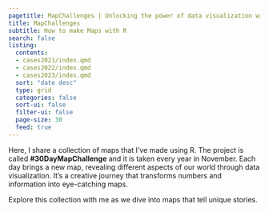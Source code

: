 ```yaml
---
pagetitle: MapChallenges | Unlocking the power of data visualization with R
title: MapChallenges
subtitle: How to make Maps with R
search: false
listing:
  contents: 
  - cases2021/index.qmd
  - cases2022/index.qmd
  - cases2023/index.qmd
  sort: "date desc"
  type: grid
  categories: false
  sort-ui: false
  filter-ui: false
  page-size: 30
  feed: true
---
```


Here, I share a collection of maps that I've made using R. The project is called **#30DayMapChallenge** and it is taken every year in November. Each day brings a new map, revealing different aspects of our world through data visualization. It's a creative journey that transforms numbers and information into eye-catching maps.

Explore this collection with me as we dive into maps that tell unique stories. 
